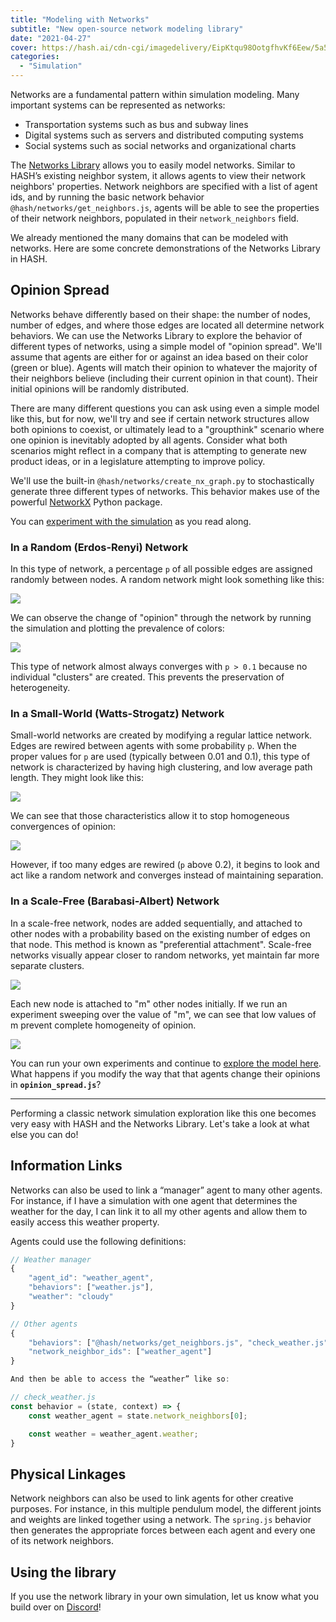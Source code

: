 ```yaml
---
title: "Modeling with Networks"
subtitle: "New open-source network modeling library"
date: "2021-04-27"
cover: https://hash.ai/cdn-cgi/imagedelivery/EipKtqu98OotgfhvKf6Eew/5a5a2e18-ff85-460f-32bd-74c6f4a71b00/public
categories:
  - "Simulation"
---
```


Networks are a fundamental pattern within simulation modeling. Many important systems can be represented as networks:

- Transportation systems such as bus and subway lines
- Digital systems such as servers and distributed computing systems
- Social systems such as social networks and organizational charts

The [Networks Library](https://simulation.hash.ai/@hash/networks) allows you to easily model networks. Similar to HASH’s existing neighbor system, it allows agents to view their network neighbors' properties. Network neighbors are specified with a list of agent ids, and by running the basic network behavior `@hash/networks/get_neighbors.js`, agents will be able to see the properties of their network neighbors, populated in their `network_neighbors` field.

We already mentioned the many domains that can be modeled with networks. Here are some concrete demonstrations of the Networks Library in HASH.

## Opinion Spread

Networks behave differently based on their shape: the number of nodes, number of edges, and where those edges are located all determine network behaviors. We can use the Networks Library to explore the behavior of different types of networks, using a simple model of "opinion spread". We'll assume that agents are either for or against an idea based on their color (green or blue). Agents will match their opinion to whatever the majority of their neighbors believe (including their current opinion in that count). Their initial opinions will be randomly distributed.

There are many different questions you can ask using even a simple model like this, but for now, we'll try and see if certain network structures allow both opinions to coexist, or ultimately lead to a "groupthink" scenario where one opinion is inevitably adopted by all agents. Consider what both scenarios might reflect in a company that is attempting to generate new product ideas, or in a legislature attempting to improve policy.

We'll use the built-in `@hash/networks/create_nx_graph.py` to stochastically generate three different types of networks. This behavior makes use of the powerful [NetworkX](https://networkx.org/documentation/stable/index.html) Python package.

You can [experiment with the simulation](https://core.hash.ai/@hash/network-opinion-spread/stable) as you read along.

### In a Random (Erdos-Renyi) Network

In this type of network, a percentage `p` of all possible edges are assigned randomly between nodes. A random network might look something like this:

![](https://hash.ai/cdn-cgi/imagedelivery/EipKtqu98OotgfhvKf6Eew/e20be879-bc4d-4917-845d-fd5cbd2fec00/public)

We can observe the change of "opinion" through the network by running the simulation and plotting the prevalence of colors:

![](https://hash.ai/cdn-cgi/imagedelivery/EipKtqu98OotgfhvKf6Eew/52f7abef-d74f-4a9e-119b-638a36d18f00/public)

This type of network almost always converges with `p > 0.1` because no individual "clusters" are created. This prevents the preservation of heterogeneity.

### In a Small-World (Watts-Strogatz) Network

Small-world networks are created by modifying a regular lattice network. Edges are rewired between agents with some probability `p`. When the proper values for `p` are used (typically between 0.01 and 0.1), this type of network is characterized by having high clustering, and low average path length. They might look like this:

![](https://hash.ai/cdn-cgi/imagedelivery/EipKtqu98OotgfhvKf6Eew/a29a4781-ddfd-412a-4df9-896f29613600/public)

We can see that those characteristics allow it to stop homogeneous convergences of opinion:

![](https://hash.ai/cdn-cgi/imagedelivery/EipKtqu98OotgfhvKf6Eew/074955e5-edfe-452c-8007-a3af759e0f00/public)

However, if too many edges are rewired (`p` above 0.2), it begins to look and act like a random network and converges instead of maintaining separation.

### In a Scale-Free (Barabasi-Albert) Network

In a scale-free network, nodes are added sequentially, and attached to other nodes with a probability based on the existing number of edges on that node. This method is known as "preferential attachment". Scale-free networks visually appear closer to random networks, yet maintain far more separate clusters.

![](https://hash.ai/cdn-cgi/imagedelivery/EipKtqu98OotgfhvKf6Eew/8531364c-5806-4ddd-7098-c91121ca5d00/public)

Each new node is attached to "m" other nodes initially. If we run an experiment sweeping over the value of "m", we can see that low values of m prevent complete homogeneity of opinion.

![](https://hash.ai/cdn-cgi/imagedelivery/EipKtqu98OotgfhvKf6Eew/82eeb4ea-5d8a-4aef-859d-2fc6fa526d00/public)

You can run your own experiments and continue to [explore the model here](https://simulation.hash.ai/@hash/network-opinion-spread). What happens if you modify the way that that agents change their opinions in **`opinion_spread.js`**?

---

Performing a classic network simulation exploration like this one becomes very easy with HASH and the Networks Library. Let's take a look at what else you can do!

## Information Links

Networks can also be used to link a “manager” agent to many other agents. For instance, if I have a simulation with one agent that determines the weather for the day, I can link it to all my other agents and allow them to easily access this weather property.

Agents could use the following definitions:

```javascript
// Weather manager
{
    "agent_id": "weather_agent",
    "behaviors": ["weather.js"],
    "weather": "cloudy"
}

// Other agents
{
    "behaviors": ["@hash/networks/get_neighbors.js", "check_weather.js"],
    "network_neighbor_ids": ["weather_agent"]
}

And then be able to access the “weather” like so:

// check_weather.js
const behavior = (state, context) => {
    const weather_agent = state.network_neighbors[0];

    const weather = weather_agent.weather;
}
```

## Physical Linkages   

Network neighbors can also be used to link agents for other creative purposes. For instance, in this multiple pendulum model, the different joints and weights are linked together using a network. The `spring.js` behavior then generates the appropriate forces between each agent and every one of its network neighbors.

## Using the library

If you use the network library in your own simulation, let us know what you build over on [Discord](https://hash.ai/discord)!
